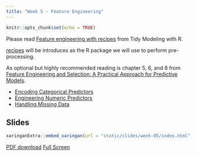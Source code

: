 ```yaml
---
title: "Week 5 - Feature Engineering"
---
```


```r
knitr::opts_chunk$set(echo = TRUE)
```


Please read [Feature engineering with recipes](https://www.tmwr.org/recipes.html) from Tidy Modeling with R.

[recipes](https://recipes.tidymodels.org/) will be introduces as the R package we will use to perform pre-processing. 

As optional but highly recommended reading is chapter 5, 6, and 8 from [Feature Engineering and Selection: A Practical Approach for Predictive Models](http://www.feat.engineering/).

- [Encoding Categorical Predictors](http://www.feat.engineering/encoding-categorical-predictors.html)
- [Engineering Numeric Predictors](http://www.feat.engineering/engineering-numeric-predictors.html)
- [Handling Missing Data](http://www.feat.engineering/handling-missing-data.html)

## Slides


```r
xaringanExtra::embed_xaringan(url = "static/slides/week-05/index.html", ratio = "16:9")
```

[PDF download](static/slides/week-05/week-05.pdf) [Full Screen](static/slides/week-05/index.html)


